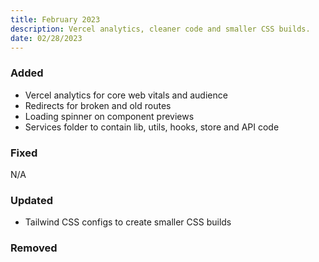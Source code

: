 ```yaml
---
title: February 2023
description: Vercel analytics, cleaner code and smaller CSS builds.
date: 02/28/2023
---
```


### Added

- Vercel analytics for core web vitals and audience
- Redirects for broken and old routes
- Loading spinner on component previews
- Services folder to contain lib, utils, hooks, store and API code

### Fixed

N/A

### Updated

- Tailwind CSS configs to create smaller CSS builds

### Removed
